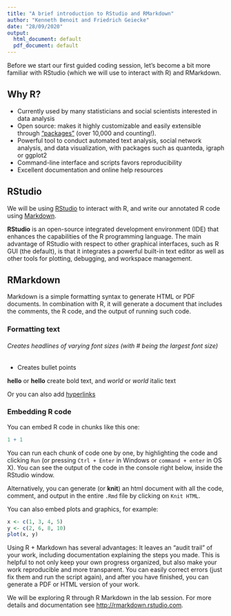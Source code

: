 ```yaml
---
title: "A brief introduction to RStudio and RMarkdown"
author: "Kenneth Benoit and Friedrich Geiecke"
date: "28/09/2020"
output:
  html_document: default
  pdf_document: default
---
```


Before we start our first guided coding session, let's become a bit more familiar with RStudio (which we will use to interact with R) and RMarkdown.

## Why R?

- Currently used by many statisticians and social scientists interested in data analysis
- Open source: makes it highly customizable and easily extensible through ["packages"](https://cran.r-project.org/web/packages/) (over 10,000 and counting!).
- Powerful tool to conduct automated text analysis, social network analysis, and data visualization, with packages such as quanteda, igraph or ggplot2
- Command-line interface and scripts favors reproducibility
- Excellent documentation and online help resources

## RStudio

We will be using [RStudio](https://www.rstudio.com/) to interact with R, and write our annotated R code using [Markdown](http://rmarkdown.rstudio.com).

__RStudio__ is an open-source integrated development environment (IDE) that enhances the capabilities of the R programming language. The main advantage of RStudio with respect to other graphical interfaces, such as R GUI (the default), is that it integrates a powerful built-in text editor as well as other tools for plotting, debugging, and workspace management. 

## RMarkdown

Markdown is a simple formatting syntax to generate HTML or PDF documents. In combination with R, it will generate a document that includes the comments, the R code, and the output of running such code.

### Formatting text

###### Creates headlines of varying font sizes (with # being the largest font size)

- Creates bullet points

__hello__ or **hello** create bold text, and _world_ or *world* italic text

Or you can also add [hyperlinks](http://www.google.com)


### Embedding R code

You can embed R code in chunks like this one:



```r

1 + 1

```

You can run each chunk of code one by one, by highlighting the code and clicking `Run` (or pressing `Ctrl + Enter` in Windows or `command + enter` in OS X). You can see the output of the code in the console right below, inside the RStudio window.

Alternatively, you can generate (or __knit__) an html document with all the code, comment, and output in the entire `.Rmd` file by clicking on `Knit HTML`.

You can also embed plots and graphics, for example:

```r
x <- c(1, 3, 4, 5)
y <- c(2, 6, 8, 10)
plot(x, y)
```


Using R + Markdown has several advantages: It leaves an "audit trail" of your work, including documentation explaining the steps you made. This is helpful to not only keep your own progress organized, but also make your work reproducible and more transparent. You can easily correct errors (just fix them and run the script again), and after you have finished, you can generate a PDF or HTML version of your work.

We will be exploring R through R Markdown in the lab session. For more details and documentation see <http://rmarkdown.rstudio.com>.
